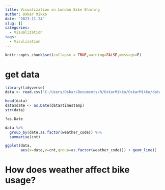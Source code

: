 ```yaml
---
title: Visualization on London Bike Sharing
author: Oskar Mikko
date: '2023-11-24'
slug: []
categories:
  - Visualization
tags:
  - Visulization
---
```


```r
knitr::opts_chunk$set(collapse = TRUE,warning=FALSE,message=F)
```


# get data    
```r
library(tidyverse)
data <- read.csv("C:/Users/Oskar/Documents/R/OskarMikko/OskarMikko/data/london_bike_sharing_data/london_merged.csv")

head(data)
data$date <- as.Date(data$timestamp) 
str(data)

?as.Date

data %>%
  group_by(date,as.factor(weather_code)) %>%
  summarise(cnt)

ggplot(data,
       aes(x=date,y=cnt,group=as.factor(weather_code))) + geom_line()
```


# How does weather affect bike usage?

```r



```



